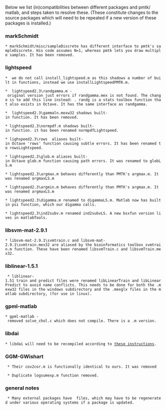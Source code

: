 Below we list (in)compatibilities between different packages and pmtk/ matlab,
and steps taken to resolve these. (These constitute changes to the source packages which will need to be repeated if a new version of these packages is installed.)

=== markSchmidt ===

 * markSchmidt/misc/sampleDiscrete has different interface to pmtk's sampleDiscrete. His code assumes N=1, whereas pmtk lets you draw multiple samples. It has been removed.

=== lightspeed ===

 *  we do not call install_lightspeed.m as this shadows a number of built in functions, instead we use installLightspeedPMTK.m.

 *  lightspeed2.3\randgamma.m - original version just errors if randgamma.mex is not found. The change is to add this line instead: {{{x = randg(a);}}}. randg is a stats toolbox function that also exists in Octave. It has the same interface as randgamma. 

 *  lightspeed2.3\gammaln.mexw32 shadows built-in function. It has been removed.

 * lightspeed2.3\normpdf.m shadows built-in function. it has been renamed normpdfLightspeed.

 * lighspeed2.3\rows  aliases built-in Octave 'rows' function causing subtle errors. It has been renamed to rowsLightspeed.

 * lightspeed2.3\glob.m aliases built-in Octave glob.m function causing path errors. It was renamed to globLS.m

 * lightspeed2.3\argmax.m behaves differently than PMTK's argmax.m. It was renamed argmaxLS.m

 * lightspeed2.3\argmin.m behaves differently than PMTK's argmax.m. It was renamed argmaxLS.m

 * lightspeed2.3\digamma.m renamed to digammaLS.m. Matlab now has builtin psi function, which our digamma calls. 

 * lightspeed2.3\ind2subv.m renamed ind2subvLS. A new bsxfun version lives in matlabTools.
 
=== libsvm-mat-2.9.1 ===

 * libsvm-mat-2.9.1\svmtrain.c and libsvm-mat-2.9.1\svmtrain.mex32 are aliased by the bioinformatics toolbox svmtrain.m function. These have been renamed libsvmTrain.c and libsvmTrain.mex32. 

=== liblinear-1.5.1 ===

  * liblinear-1.51 train and predict files were renamed libLinearTrain and libLinearPredict to avoid name conflicts. This needs to be done for both the .mexw32 files in the windows subdirectory and the .mexglx files in the matlab subdirectory, (for use in linux). 

=== gpml-matlab ===

 * gpml-matlab - removed solve_chol.c which does not compile. There is a .m version.

=== libdai ===

 * libdai will need to be recompiled according to [http://code.google.com/p/pmtk3/wiki/compilingLibdai these instructions]. 

=== GGM-GWishart ===

  * Their cov2cor.m is functionally identical to ours. It was removed 
  
  * Duplicate logsumexp.m function removed. 


=== general notes ===

  * Many external packages have {{{.mex*}}} files, which may have to be regenerated under various operating systems if a package is updated. 

  